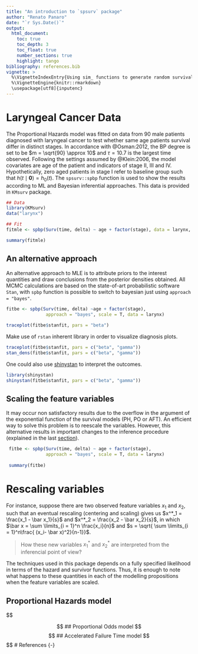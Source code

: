 ```yaml
---
title: "An introduction to `spsurv` package"
author: "Renato Panaro"
date: "`r Sys.Date()`"
output:
  html_document:
    toc: true
    toc_depth: 3
    toc_float: true
    number_sections: true
    highlight: tango
bibliography: references.bib
vignette: >
  %\VignetteIndexEntry{Using sim_ functions to generate random survival times from parametric models}
  %\VignetteEngine{knitr::rmarkdown}
  \usepackage[utf8]{inputenc}
---
```


# Laryngeal Cancer Data

The Proportional Hazards model was fitted on data from 90 male patients diagnosed with laryngeal cancer to test whether same age patients survival differ in distinct stages. In accordance with @Osman:2012, the BP degree is set to be $m = \sqrt{90} \approx 10$ and $\tau = 10.7$ is the largest time observed. Following the settings assumed by @Klein:2006, the model covariates are age of the patient and indicators of stage II, III and IV. Hypothetically, zero aged patients in stage I refer to baseline group such that $h(t \mid \mathbf{0})=h_0(t)$. The `spsurv::spbp` function is used to show the results according to ML and Bayesian inferential approaches. This data is provided in `KMsurv` package.

```r
## Data
library(KMsurv)
data("larynx")

## Fit
fitmle <- spbp(Surv(time, delta) ~ age + factor(stage), data = larynx, scale = T)

summary(fitmle)

```
## An alternative approach

An alternative approach to MLE is to attribute priors to the interest quantities and draw conclusions from the posterior densities obtained. All MCMC calculations are based on the state-of-art probabilistic software `Stan`, with `spbp` function is possible to switch to bayesian just using `approach = "bayes"`.

```r
fitbe <- spbp(Surv(time, delta) ~age + factor(stage),
               approach = "bayes", scale = T, data = larynx)
 
traceplot(fitbe$stanfit, pars = "beta")
```

Make use of `rstan` inherent library in order to visualize diagnosis plots.

```r
traceplot(fitbe$stanfit, pars = c("beta", "gamma"))
stan_dens(fitbe$stanfit, pars = c("beta", "gamma"))
```
One could also use [shinystan](https://mc-stan.org/users/interfaces/shinystan) to interpret the outcomes.

```r
library(shinystan)
shinystan(fitbe$stanfit, pars = c("beta", "gamma"))
```

## Scaling the feature variables
It may occur non satisfactory results due to the overflow in the argument of the exponential function of the survival models (PH, PO or AFT). An efficient way to solve this problem is to reescale the variables. However, this alternative results in important changes to the inference procedure (explained in the last [section](#rescaling-variables)). 

```r
 fitbe <- spbp(Surv(time, delta) ~ age + factor(stage),
               approach = "bayes", scale = T, data = larynx)
 
 summary(fitbe)
```

# Rescaling variables 

For instance, suppose there are two observed feature variables $x_1$ and $x_2$, such that an eventual rescaling (centering and scaling) gives us $x^*_1 = \frac{x_1 - \bar x_1}{s}$ and $x^*_2 = \frac{x_2 - \bar x_2}{s}$, in which $\bar x = \sum \limits_{i = 1}^n \frac{x_i}{n}$ and $s = \sqrt{ \sum \limits_{i = 1}^n\frac{ (x_i- \bar x)^2}{n-1}}$.

> How these new variables $x^*_1$ and $x^*_2$ are interpreted from the inferencial point of view?

The techniques used in this package depends on a fully specified likelihood in terms of the hazard and survivor functions. Thus, it is enough to note what happens to these quantities in each of the modelling propositions when the feature variables are scaled. 

## Proportional Hazards model
$$

$$
## Proportional Odds model
$$
$$
## Accelerated Failure Time model
$$
$$
# References {-}

